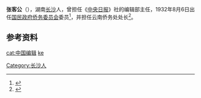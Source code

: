 '''张客公'''（{{bd|1888年||？||}}），湖南[[长沙|长沙]]人，曾担任《[[中央日报|中央日报]]》社的编辑部主任，1932年8月6日出任[[国民政府侨务委员会|国民政府侨务委员会]]委员<ref>{{cite book|author=刘国铭|year=2005|publisher=团结出版社|location=北京|isbn=7802140390|title=中国国民党百年人物全书}}</ref>，并担任云南侨务处处长<ref>{{cite journal|author=陈国威|title=1932—1945年国民政府侨务委员会述论|journal=华侨华人历史研究|issue=4|accessdate=2014-12-21|date=2010年12月}}</ref>。

==参考资料==
{{reflist}}

{{DEFAULTSORT:zhang kegong}}
[[cat:中国编辑|cat:中国编辑]]
[[Category:长沙人|Category:长沙人]]
[[cat:张姓|ke]]
{{china-bio-stub}}